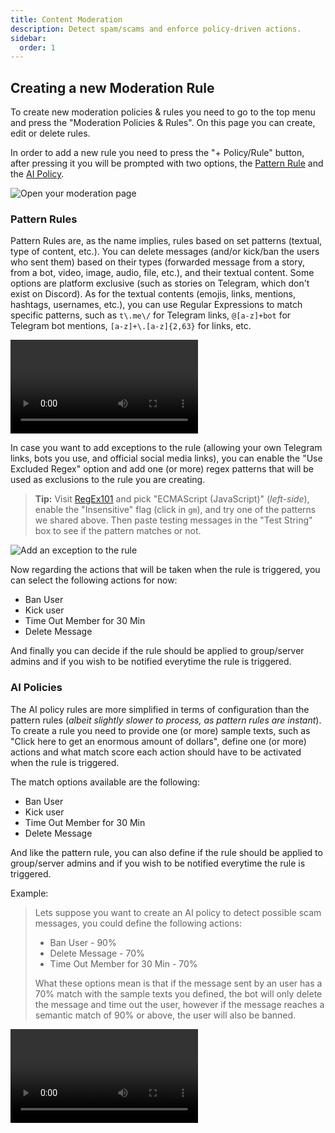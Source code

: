 ```yaml
---
title: Content Moderation
description: Detect spam/scams and enforce policy-driven actions.
sidebar:
  order: 1
---
```




## Creating a new Moderation Rule
To create new moderation policies & rules you need to go to the top menu and press the "Moderation Policies & Rules". On this page you can create, edit or delete rules.

In order to add a new rule you need to press the "+ Policy/Rule" button, after pressing it you will be prompted with two options, the [Pattern Rule](#pattern-rules) and the [AI Policy](#ai-policies).

![Open your moderation page](src/assets/screenshots/moderation/moderation.gif)

### Pattern Rules

Pattern Rules are, as the name implies, rules based on set patterns (textual, type of content, etc.). You can delete messages (and/or kick/ban the users who sent them) based on their types (forwarded message from a story, from a bot, video, image, audio, file, etc.), and their textual content. Some options are platform exclusive (such as stories on Telegram, which don't exist on Discord).
As for the textual contents (emojis, links, mentions, hashtags, usernames, etc.), you can use Regular Expressions to match specific patterns, such as `t\.me\/` for Telegram links, `@[a-z]+bot` for Telegram bot mentions, `[a-z]+\.[a-z]{2,63}` for links, etc.

<Video
  src={patternrule}
  title='Adding a Moderation Rule to the Moderation List'
  autoPlay
  loop
  controls
/>

In case you want to add exceptions to the rule (allowing your own Telegram links, bots you use, and official social media links), you can enable the "Use Excluded Regex" option and add one (or more) regex patterns that will be used as exclusions to the rule you are creating.

> **Tip:** Visit [RegEx101](https://regex101.com/) and pick "ECMAScript (JavaScript)" (_left-side_), enable the "Insensitive" flag (click in `gm`), and try one of the patterns we shared above. Then paste testing messages in the "Test String" box to see if the pattern matches or not.

![Add an exception to the rule](src/assets/screenshots/moderation/pattern-exception.gif)

Now regarding the actions that will be taken when the rule is triggered, you can select the following actions for now:

* Ban User
* Kick user
* Time Out Member for 30 Min
* Delete Message

And finally you can decide if the rule should be applied to group/server admins and if you wish to be notified everytime the rule is triggered.

### AI Policies

The AI policy rules are more simplified in terms of configuration than the pattern rules (_albeit slightly slower to process, as pattern rules are instant_).
To create a rule you need to provide one (or more) sample texts, such as "Click here to get an enormous amount of dollars", define one (or more) actions and what match score each action should have to be activated when the rule is triggered.

The match options available are the following:

* Ban User
* Kick user
* Time Out Member for 30 Min
* Delete Message

And like the pattern rule, you can also define if the rule should be applied to group/server admins and if you wish to be notified everytime the rule is triggered.

Example:
>  Lets suppose you want to create an AI policy to detect possible scam messages, you could define the following actions:
>
>  * Ban User - 90%
>  * Delete Message - 70%
>  * Time Out Member for 30 Min - 70%
>
>  What these options mean is that if the message sent by an user has a 70% match with the sample texts you defined, the bot will only delete the message and time out the user, however if the message reaches a semantic match of 90% or above, the user will also be banned.

<Video
  src={moderation}
  title='Adding a Moderation Rule to the Moderation List'
  autoPlay
  loop
  controls
/>
